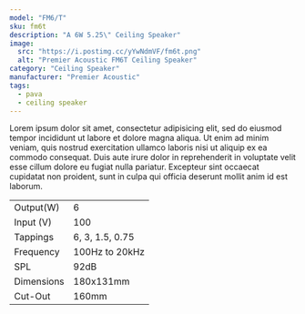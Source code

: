 ```yaml
---
model: "FM6/T"
sku: fm6t
description: "A 6W 5.25\" Ceiling Speaker"
image:
  src: "https://i.postimg.cc/yYwNdmVF/fm6t.png"
  alt: "Premier Acoustic FM6T Ceiling Speaker"
category: "Ceiling Speaker"
manufacturer: "Premier Acoustic"
tags: 
  - pava
  - ceiling speaker
---
```



Lorem ipsum dolor sit amet, consectetur adipisicing elit, sed do eiusmod tempor incididunt ut labore et dolore magna aliqua. Ut enim ad minim veniam, quis nostrud exercitation ullamco laboris nisi ut aliquip ex ea commodo consequat. Duis aute irure dolor in reprehenderit in voluptate velit esse cillum dolore eu fugiat nulla pariatur. Excepteur sint occaecat cupidatat non proident, sunt in culpa qui officia deserunt mollit anim id est laborum.


|  |  |
| :-------------- | :-------------- |
| Output(W)          | 6       |
| Input (V)        | 100         |
| Tappings         | 6, 3, 1.5, 0.75         |
| Frequency         | 100Hz to 20kHz          | 
| SPL         | 92dB         | 
| Dimensions  | 180x131mm |
| Cut-Out | 160mm |